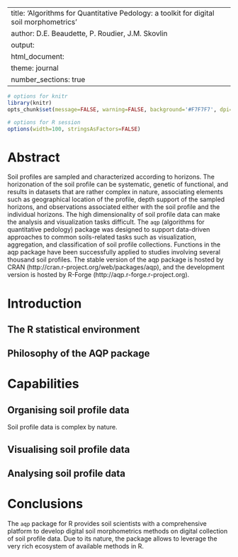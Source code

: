
---
title: 'Algorithms for Quantitative Pedology: a toolkit for digital soil morphometrics'
author: D.E. Beaudette, P. Roudier, J.M. Skovlin
output:
  html_document:
    theme: journal
    number_sections: true
---

```r
# options for knitr
library(knitr)
opts_chunk$set(message=FALSE, warning=FALSE, background='#F7F7F7', dpi=100, fig.align='center', dev='CairoPNG', dev.args=list(pointsize=10), tidy=TRUE)

# options for R session
options(width=100, stringsAsFactors=FALSE)
```


# Abstract

Soil profiles are sampled and characterized according to horizons. The horizonation of the soil profile can be systematic, genetic of functional, and results in datasets that are rather complex in nature, associating elements such as geographical location of the profile, depth support of the sampled horizons, and observations associated either with the soil profile and the individual horizons. The high dimensionality of soil profile data can make the analysis and visualization tasks difficult. 
The `aqp` (algorithms for quantitative pedology) package was designed to support data-driven approaches to common soils-related tasks such as visualization, aggregation, and classification of soil profile collections. Functions in the aqp package have been successfully applied to studies involving several thousand soil profiles. The stable version of the aqp package is hosted by CRAN (http://cran.r-project.org/web/packages/aqp), and the development version is hosted by R-Forge (http://aqp.r-forge.r-project.org).

# Introduction

## The R statistical environment

## Philosophy of the AQP package

# Capabilities

## Organising soil profile data

Soil profile data is complex by nature. 

## Visualising soil profile data

## Analysing soil profile data

# Conclusions

The `aqp` package for R provides soil scientists with a comprehensive platform to develop digital soil morphometrics methods on digital collection of soil profile data. Due to its nature, the package allows to leverage the very rich ecosystem of available methods in R. 

